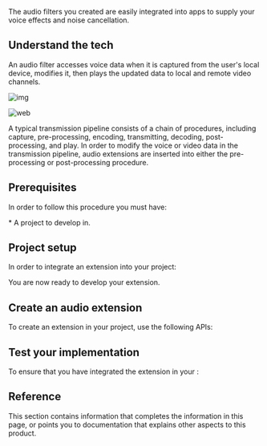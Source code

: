 


The audio filters you created are easily integrated into apps to supply your voice effects and noise cancellation.

<NoExtensions />
<PlatformWrapper notAllowed="flutter">
<PlatformWrapper notAllowed="react-native">

## Understand the tech

An audio filter accesses voice data when it is captured from the user's local device, modifies it, then plays the updated data to local and remote video channels.

<PlatformWrapper notAllowed="web">

![img](/images/video-sdk/extension-audio-filter.png)

</PlatformWrapper>

<PlatformWrapper platform="web">

![web](https://web-cdn.agora.io/docs-files/1648464455901)

</PlatformWrapper>

A typical transmission pipeline consists of a chain of procedures, including capture, pre-processing, encoding, transmitting, decoding, post-processing, and play. In order to modify the voice or video data in the transmission pipeline, audio extensions are inserted into either the pre-processing or post-processing procedure.

## Prerequisites

In order to follow this procedure you must have:

<Prerequisites />
* A project to develop in.

## Project setup

In order to integrate an extension into your project:

<ProjectSetup />

You are now ready to develop your extension.

## Create an audio extension

To create an extension in your <Vg k="COMPANY" /> project, use the following APIs:

<ProjectImplimentation />

## Test your implementation

To ensure that you have integrated the extension in your <Vpl k="CLIENT" />:

<ProjectTest />

## Reference

This section contains information that completes the information in this page, or points you to documentation that explains other aspects to this product.

<Reference />
</PlatformWrapper>
</PlatformWrapper>